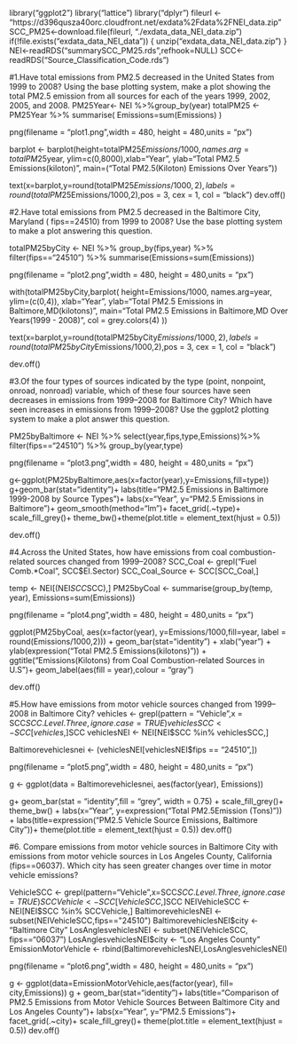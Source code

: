 library("ggplot2")
library("lattice")
library("dplyr")
fileurl <- "https://d396qusza40orc.cloudfront.net/exdata%2Fdata%2FNEI_data.zip"
SCC_PM25<-download.file(fileurl, "./exdata_data_NEI_data.zip")
if(!file.exists("exdata_data_NEI_data")) {
unzip("exdata_data_NEI_data.zip")
}
NEI<-readRDS("summarySCC_PM25.rds",refhook=NULL)
SCC<-readRDS("Source_Classification_Code.rds")

#1.Have total emissions from PM2.5 decreased in the United States from 1999 to 2008? Using the base plotting system, make a plot showing the total PM2.5 emission from all sources for each of the years 1999, 2002, 2005, and 2008. 
PM25Year<- NEI %>%group_by(year)
totalPM25 <- PM25Year %>% summarise(
Emissions=sum(Emissions)
)

png(filename = "plot1.png",width = 480, height = 480,units = "px")

barplot <- barplot(height=totalPM25$Emissions/1000,names.arg=totalPM25$year, ylim=c(0,8000),xlab="Year",
ylab="Total PM2.5 Emissions(kiloton)", main=("Total PM2.5(Kiloton) Emissions Over Years"))

text(x=barplot,y=round(totalPM25$Emissions/1000,2), labels=round(totalPM25$Emissions/1000,2),pos = 3, cex = 1, col = "black")
dev.off()

#2.Have total emissions from PM2.5 decreased in the  Baltimore City, Maryland ( \color{red}{\verb|fips == 24510|}fips==24510) from 1999 to 2008? Use the base plotting system to make a plot answering this question.

totalPM25byCity <- NEI %>%
group_by(fips,year) %>%
filter(fips=="24510") %>%
summarise(Emissions=sum(Emissions))

png(filename = "plot2.png",width = 480, height = 480,units = "px")

with(totalPM25byCity,barplot(
height=Emissions/1000,
names.arg=year,
ylim=(c(0,4)),
xlab="Year",
ylab="Total PM2.5 Emissions in Baltimore,MD(kilotons)",
main="Total PM2.5 Emissions in Baltimore,MD Over Years(1999 - 2008)",
col = grey.colors(4)
))

text(x=barplot,y=round(totalPM25byCity$Emissions/1000,2), labels=round(totalPM25byCity$Emissions/1000,2),pos = 3, cex = 1, col = "black")

dev.off()

#3.Of the four types of sources indicated by the \color{red}{\verb|type|}type (point, nonpoint, onroad, nonroad) variable, which of these four sources have seen decreases in emissions from 1999–2008 for Baltimore City? Which have seen increases in emissions from 1999–2008? Use the ggplot2 plotting system to make a plot answer this question.

PM25byBaltimore <- NEI %>%
select(year,fips,type,Emissions)%>%
filter(fips=="24510") %>%
group_by(year,type)

png(filename = "plot3.png",width = 480, height = 480,units = "px")

g<-ggplot(PM25byBaltimore,aes(x=factor(year),y=Emissions,fill=type))
g+geom_bar(stat="identity")+
labs(title="PM2.5 Emissions in Baltimore 1999-2008 by Source Types")+
labs(x="Year", y="PM2.5 Emissions in Baltimore")+
geom_smooth(method="lm")+
facet_grid(.~type)+
scale_fill_grey()+
theme_bw()+theme(plot.title = element_text(hjust = 0.5))

dev.off()

#4.Across the United States, how have emissions from coal combustion-related sources changed from 1999–2008?
SCC_Coal <- grepl("Fuel Comb.*Coal", SCC$EI.Sector)
SCC_Coal_Source <- SCC[SCC_Coal,]

temp <- NEI[(NEI$SCC %in% SCC_Coal_Source$SCC),]
PM25byCoal <- summarise(group_by(temp, year), Emissions=sum(Emissions))

png(filename = "plot4.png",width = 480, height = 480,units = "px")

ggplot(PM25byCoal, aes(x=factor(year), y=Emissions/1000,fill=year, label = round(Emissions/1000,2))) +
geom_bar(stat="identity") +
xlab("year") +
ylab(expression("Total PM2.5 Emissions(kilotons)")) +
ggtitle("Emissions(Kilotons) from Coal Combustion-related Sources in U.S")+
geom_label(aes(fill = year),colour = "gray")

dev.off()

#5.How have emissions from motor vehicle sources changed from 1999–2008 in Baltimore City?
vehicles <- grepl(pattern = "Vehicle",x = SCC$SCC.Level.Three,ignore.case = TRUE)
vehiclesSCC <- SCC[vehicles,]$SCC
vehiclesNEI <- NEI[NEI$SCC %in% vehiclesSCC,]

Baltimorevehiclesnei <- (vehiclesNEI[vehiclesNEI$fips == "24510",])

png(filename = "plot5.png",width = 480, height = 480,units = "px")

g <- ggplot(data = Baltimorevehiclesnei, aes(factor(year), Emissions))

g+ geom_bar(stat = "identity",fill = "grey", width = 0.75) +
scale_fill_grey()+
theme_bw() +
labs(x="Year", y=expression("Total PM2.5Emission (Tons)")) +
labs(title=expression("PM2.5 Vehicle Source Emissions, Baltimore City"))+
theme(plot.title = element_text(hjust = 0.5))
dev.off()

#6. Compare emissions from motor vehicle sources in Baltimore City with emissions from motor vehicle sources in Los Angeles County, California (\color{red}{\verb|fips == 06037|}fips==06037). Which city has seen greater changes over time in motor vehicle emissions?

VehicleSCC <- grepl(pattern="Vehicle",x=SCC$SCC.Level.Three,ignore.case = TRUE)
SCCVehicle <- SCC[VehicleSCC,]$SCC
NEIVehicleSCC <- NEI[NEI$SCC %in% SCCVehicle,]
BaltimorevehiclesNEI <- subset(NEIVehicleSCC,fips=="24510")
BaltimorevehiclesNEI$city <- "Baltimore City"
LosAnglesvehiclesNEI <- subset(NEIVehicleSCC, fips=="06037")
LosAnglesvehiclesNEI$city <- "Los Angeles County"
EmissionMotorVehicle <- rbind(BaltimorevehiclesNEI,LosAnglesvehiclesNEI)

png(filename = "plot6.png",width = 480, height = 480,units = "px")

g <- ggplot(data=EmissionMotorVehicle,aes(factor(year), fill= city,Emissions))
g + geom_bar(stat="identity")+
labs(title="Comparison of PM2.5 Emissions from Motor Vehicle Sources \n Between Baltimore City and Los Angeles County")+
labs(x="Year", y="PM2.5 Emissions")+
facet_grid(.~city)+
scale_fill_grey()+
theme(plot.title = element_text(hjust = 0.5))
dev.off()
